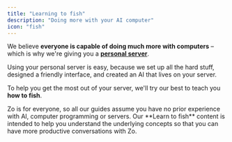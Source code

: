 ```yaml
---
title: "Learning to fish"
description: "Doing more with your AI computer"
icon: "fish"
---
```



We believe **everyone is capable of doing much more with computers** – which is why we're giving you a [**personal server**](/servers).

Using your personal server is easy, because we set up all the hard stuff, designed a friendly interface, and created an AI that lives on your server.

To help you get the most out of your server, we'll try our best to teach you <Icon icon="fish" /> **how to fish**.

<Universe />

<Tip>
  Zo is for everyone, so all our guides assume you have no prior experience with AI, computer programming or servers.
  Our <Icon icon="fish" /> **Learn to fish** content is intended to help you understand the underlying concepts so that
  you can have more productive conversations with Zo.
</Tip>
